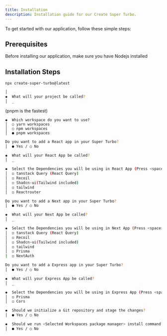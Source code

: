 ```yaml
---
title: Installation
description: Installation guide for our Create Super Turbo.
---
```


To get started with our application, follow these simple steps:

## Prerequisites

Before installing our application, make sure you have Nodejs installed

## Installation Steps

<Stepper>
<StepperItem title="Run Setup Command">

```tsx
npx create-super-turbo@latest
```

</StepperItem>
<StepperItem title="Enter Super Turbo Name">

```bash
│
◆  What will your project be called?
│  _
```

</StepperItem>
<StepperItem title="Select preferred Workspaces">
 (pnpm is the fastest)

```tsx
◆  Which workspace do you want to use?
│  ○ yarn workspaces
│  ○ npm workspaces
│  ● pnpm workspaces
```

</StepperItem>
<StepperItem title="React App Prompt">

```bash
Do you want to add a React app in your Super Turbo?
│  ● Yes / ○ No
```

</StepperItem>
<StepperItem title="React App Name">

```bash
◆  What will your React App be called?
│  _
```

</StepperItem>
<StepperItem title="React Dependencies">

```bash
◆  Select the Dependencies you will be using in React App (Press <space> to select)
│  ◻ tanstack Query (React Query)
│  ◻ Recoil
│  ◻ Shadcn-ui(Tailwind included)
│  ◻ tailwind
│  ◻ Reactrouter
```

</StepperItem>
<StepperItem title="Next App Prompt">

```bash
Do you want to add a Next app in your Super Turbo?
│  ● Yes / ○ No
```

</StepperItem>
<StepperItem title="Next App Name">

```bash
◆  What will your Next App be called?
│  _
```

</StepperItem>
<StepperItem title="React Dependencies">

```bash
◆  Select the Dependencies you will be using in Next App (Press <space> to select)
│  ◻ tanstack Query (React Query)
│  ◻ Recoil
│  ◻ Shadcn-ui(Tailwind included)
│  ◻ tailwind
│  ◻ Prisma
|  ◻ NextAuth
```

</StepperItem>
<StepperItem title="Express App Prompt">

```bash
Do you want to add a Express app in your Super Turbo?
│  ● Yes / ○ No
```

</StepperItem>
<StepperItem title="Express App Name">

```bash
◆  What will your Express App be called?
│  _
```

</StepperItem>
<StepperItem title="Express Dependencies">

```bash
◆  Select the Dependencies you will be using in Express App (Press <space> to select)
│  ◻ Prisma
│  ◻ Cors
```

</StepperItem>
<StepperItem title="Git ">

```bash
◆  Should we initialize a Git repository and stage the changes?
│  ● Yes / ○ No
```

</StepperItem>
<StepperItem title="Run Installer">

```bash
◆  Should we run <Selected Workspaces package manager> install command?
│  ● Yes / ○ No
```

</StepperItem>

</Stepper>
